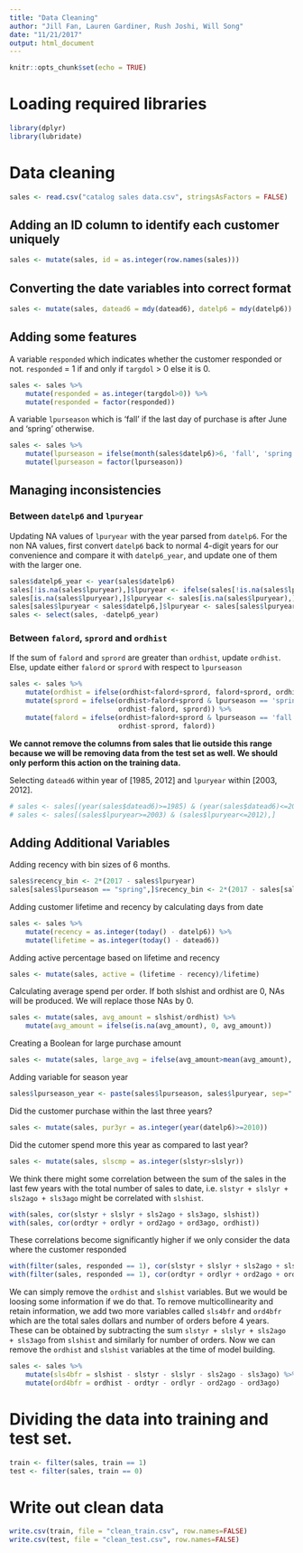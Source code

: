 ```yaml
---
title: "Data Cleaning"
author: "Jill Fan, Lauren Gardiner, Rush Joshi, Will Song"
date: "11/21/2017"
output: html_document
---
```


```r
knitr::opts_chunk$set(echo = TRUE)
```

# Loading required libraries

```r
library(dplyr)
library(lubridate)
```



# Data cleaning

```r
sales <- read.csv("catalog sales data.csv", stringsAsFactors = FALSE)
```

## Adding an ID column to identify each customer uniquely

```r
sales <- mutate(sales, id = as.integer(row.names(sales)))
```

## Converting the date variables into correct format

```r
sales <- mutate(sales, datead6 = mdy(datead6), datelp6 = mdy(datelp6))
```

## Adding some features

A variable `responded` which indicates whether the customer responded or not. `responded` = 1 if and only if `targdol` > 0 else it is 0.

```r
sales <- sales %>%
    mutate(responded = as.integer(targdol>0)) %>%
    mutate(responded = factor(responded))
```

A variable `lpurseason` which is 'fall' if the last day of purchase is after June and 'spring' otherwise.

```r
sales <- sales %>%
    mutate(lpurseason = ifelse(month(sales$datelp6)>6, 'fall', 'spring')) %>%
    mutate(lpurseason = factor(lpurseason)) 
```

## Managing inconsistencies 

### Between `datelp6` and `lpuryear`

Updating NA values of `lpuryear` with the year parsed from `datelp6`. For the non NA values, first convert `datelp6` back to normal 4-digit years for our convenience and compare it with `datelp6_year`, and update one of them with the larger one.

```r
sales$datelp6_year <- year(sales$datelp6)
sales[!is.na(sales$lpuryear),]$lpuryear <- ifelse(sales[!is.na(sales$lpuryear),]$lpuryear<3,as.integer(paste0('201',as.character(sales[!is.na(sales$lpuryear),]$lpuryear))),as.integer(paste0('200',as.character(sales[!is.na(sales$lpuryear),]$lpuryear))))
sales[is.na(sales$lpuryear),]$lpuryear <- sales[is.na(sales$lpuryear),]$datelp6_year
sales[sales$lpuryear < sales$datelp6,]$lpuryear <- sales[sales$lpuryear < sales$datelp6,]$datelp6_year
sales <- select(sales, -datelp6_year)
```

### Between `falord`, `sprord` and `ordhist`
If the sum of `falord` and `sprord` are greater than `ordhist`, update `ordhist`. Else, update either `falord` or `sprord` with respect to `lpurseason`
```r
sales <- sales %>%
    mutate(ordhist = ifelse(ordhist<falord+sprord, falord+sprord, ordhist)) %>%
    mutate(sprord = ifelse(ordhist>falord+sprord & lpurseason == 'spring', 
                           ordhist-falord, sprord)) %>%
    mutate(falord = ifelse(ordhist>falord+sprord & lpurseason == 'fall', 
                           ordhist-sprord, falord))
```


**We cannot remove the columns from sales that lie outside this range because we will be removing data from the test set as well. We should only perform this action on the training data.**

Selecting `datead6` within year of [1985, 2012] and `lpuryear` within [2003, 2012].
```r
# sales <- sales[(year(sales$datead6)>=1985) & (year(sales$datead6)<=2012),]
# sales <- sales[(sales$lpuryear>=2003) & (sales$lpuryear<=2012),]
```

## Adding Additional Variables

Adding recency with bin sizes of 6 months.
```r
sales$recency_bin <- 2*(2017 - sales$lpuryear)
sales[sales$lpurseason == "spring",]$recency_bin <- 2*(2017 - sales[sales$lpurseason == "spring",]$lpuryear) + 1
```

Adding customer lifetime and recency by calculating days from date
```r
sales <- sales %>% 
    mutate(recency = as.integer(today() - datelp6)) %>%
    mutate(lifetime = as.integer(today() - datead6))
```

Adding active percentage based on lifetime and recency
```r
sales <- mutate(sales, active = (lifetime - recency)/lifetime)
```

Calculating average spend per order. If both slshist and ordhist are 0, NAs will be produced. We will replace those NAs by 0.
```r
sales <- mutate(sales, avg_amount = slshist/ordhist) %>%
    mutate(avg_amount = ifelse(is.na(avg_amount), 0, avg_amount))
```

Creating a Boolean for large purchase amount
```r
sales <- mutate(sales, large_avg = ifelse(avg_amount>mean(avg_amount), 1, 0))
```

Adding variable for season year
```r
sales$lpurseason_year <- paste(sales$lpurseason, sales$lpuryear, sep=" ")
```

Did the customer purchase within the last three years?
```r
sales <- mutate(sales, pur3yr = as.integer(year(datelp6)>=2010))
```

Did the cutomer spend more this year as compared to last year?
```r
sales <- mutate(sales, slscmp = as.integer(slstyr>slslyr))
```

We think there might some correlation between the sum of the sales in the last few years with the total number of sales to date, i.e. `slstyr + slslyr + sls2ago + sls3ago` might be correlated with `slshist`.

```r
with(sales, cor(slstyr + slslyr + sls2ago + sls3ago, slshist))
with(sales, cor(ordtyr + ordlyr + ord2ago + ord3ago, ordhist))
```

These correlations become significantly higher if we only consider the data where the customer responded

```r
with(filter(sales, responded == 1), cor(slstyr + slslyr + sls2ago + sls3ago, slshist))
with(filter(sales, responded == 1), cor(ordtyr + ordlyr + ord2ago + ord3ago, ordhist))
```

We can simply remove the `ordhist` and `slshist` variables. But we would be loosing some information if we do that. To remove multicollinearity and retain information, we add two more variables called `sls4bfr` and `ord4bfr` which are the total sales dollars and number of orders before 4 years. These can be obtained by subtracting the sum `slstyr + slslyr + sls2ago + sls3ago` from `slshist` and similarly for number of orders. Now we can remove the `ordhist` and `slshist` variables at the time of model building.

```r
sales <- sales %>%
    mutate(sls4bfr = slshist - slstyr - slslyr - sls2ago - sls3ago) %>%
    mutate(ord4bfr = ordhist - ordtyr - ordlyr - ord2ago - ord3ago)
```


# Dividing the data into training and test set.
```r
train <- filter(sales, train == 1)
test <- filter(sales, train == 0)
```

# Write out clean data

```r
write.csv(train, file = "clean_train.csv", row.names=FALSE)
write.csv(test, file = "clean_test.csv", row.names=FALSE)
```

